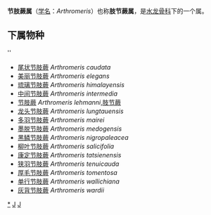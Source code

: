 {{Automatic Taxobox
| taxon = Arthromeris 
| authority = (T. Moore) J. Sm., 1875
| type species = 单行节肢蕨<br>''Arthromeris wallichiana''
| type species authority = (Spreng.) Ching,
}}

'''节肢蕨属'''（[[学名|学名]]：''Arthromeris''）也称'''肢节蕨属'''，是[[水龙骨科|水龙骨科]]下的一个属。

==下属物种==
''
* [[尾状节肢蕨|尾状节肢蕨]] ''Arthromeris caudata''
* [[美丽节肢蕨|美丽节肢蕨]] ''Arthromeris elegans''
* [[琉璃节肢蕨|琉璃节肢蕨]] ''Arthromeris himalayensis''
* [[中间节肢蕨|中间节肢蕨]] ''Arthromeris intermedia''
* [[节肢蕨|节肢蕨]] ''Arthromeris lehmanni'',[[肢节蕨|肢节蕨]]
* [[龙头节肢蕨|龙头节肢蕨]] ''Arthromeris lungtauensis''
* [[多羽节肢蕨|多羽节肢蕨]] ''Arthromeris mairei''
* [[墨脱节肢蕨|墨脱节肢蕨]] ''Arthromeris medogensis''
* [[黑鳞节肢蕨|黑鳞节肢蕨]] ''Arthromeris nigropaleacea''
* [[柳叶节肢蕨|柳叶节肢蕨]] ''Arthromeris salicifolia''
* [[康定节肢蕨|康定节肢蕨]] ''Arthromeris tatsienensis''
* [[狭羽节肢蕨|狭羽节肢蕨]] ''Arthromeris tenuicauda''
* [[厚毛节肢蕨|厚毛节肢蕨]] ''Arthromeris tomentosa''
* [[单行节肢蕨|单行节肢蕨]] ''Arthromeris wallichiana''
* [[灰背节肢蕨|灰背节肢蕨]] ''Arthromeris wardii''

{{taxonbar}}
[[Category:_节肢蕨属|*]]
[[Category:_水龙骨科|J]]
[[Category:_1875年描述的分类群|J]]